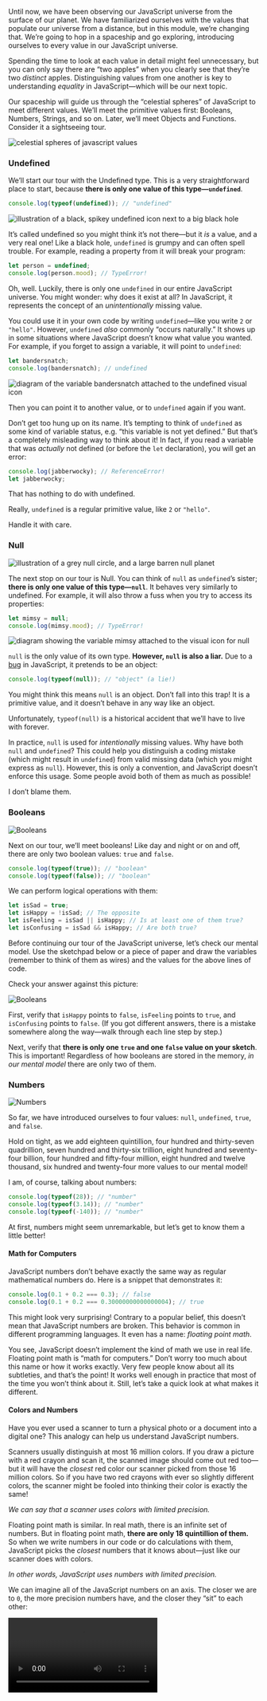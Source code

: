 <Article title="Meeting the Primitive Values" series={1} episode={5}>

Until now, we have been observing our JavaScript universe from the surface of our planet. We have familiarized ourselves with the values that populate our universe from a distance, but in this module, we’re changing that. We’re going to hop in a spaceship and go exploring, introducing ourselves to every value in our JavaScript universe.

Spending the time to look at each value in detail might feel unnecessary, but you can only say there are “two apples” when you clearly see that they’re two *distinct* apples. Distinguishing values from one another is key to understanding *equality* in JavaScript—which will be our next topic.

Our spaceship will guide us through the “celestial spheres” of JavaScript to meet different values. We’ll meet the primitive values first: Booleans, Numbers, Strings, and so on. Later, we’ll meet Objects and Functions. Consider it a sightseeing tour.

![celestial spheres of javascript values](https://res.cloudinary.com/dg3gyk0gu/image/upload/v1581381920/just-javascript-email-images/jj04/celestialspheres-v2.png)

### Undefined

We’ll start our tour with the Undefined type. This is a very straightforward place to start, because **there is only one value of this type—`undefined`**.

```js
console.log(typeof(undefined)); // "undefined"
```

![illustration of a black, spikey undefined icon next to a big black hole](https://res.cloudinary.com/dg3gyk0gu/image/upload/v1580435620/just-javascript-email-images/jj04/undefined-revised.png)

It’s called undefined so you might think it’s not there—but it *is* a value, and a very real one! Like a black hole, `undefined` is grumpy and can often spell trouble. For example, reading a property from it will break your program:

```js
let person = undefined;
console.log(person.mood); // TypeError!
```

Oh, well. Luckily, there is only one `undefined` in our entire JavaScript universe. You might wonder: why does it exist at all? In JavaScript, it represents the concept of an *unintentionally* missing value.

You could use it in your own code by writing `undefined`—like you write `2` or `"hello"`. However, `undefined` *also* commonly “occurs naturally.” It shows up in some situations where JavaScript doesn’t know what value you wanted. For example, if you forget to assign a variable, it will point to `undefined`:

```js
let bandersnatch;
console.log(bandersnatch); // undefined
```
![diagram of the variable bandersnatch attached to the undefined visual icon](https://res.cloudinary.com/dg3gyk0gu/image/upload/v1580435620/just-javascript-email-images/jj04/undefined-example.png)

Then you can point it to another value, or to `undefined` again if you want.

Don’t get too hung up on its name. It’s tempting to think of `undefined` as some kind of variable status, e.g. “this variable is not yet defined.” But that’s a completely misleading way to think about it! In fact, if you read a variable that was *actually* not defined (or before the `let` declaration), you will get an error:

```js
console.log(jabberwocky); // ReferenceError!
let jabberwocky;
```

That has nothing to do with undefined.

Really, `undefined` is a regular primitive value, like `2` or `"hello"`.

Handle it with care.

### Null

![illustration of a grey null circle, and a large barren null planet](https://res.cloudinary.com/dg3gyk0gu/image/upload/v1580435620/just-javascript-email-images/jj04/null-revised.png)

The next stop on our tour is Null. You can think of `null` as `undefined`’s sister; **there is only one value of this type—`null`**. It behaves very similarly to undefined. For example, it will also throw a fuss when you try to access its properties:

```js
let mimsy = null;
console.log(mimsy.mood); // TypeError!
```

![diagram showing the variable mimsy attached to the visual icon for null](https://res.cloudinary.com/dg3gyk0gu/image/upload/v1580435620/just-javascript-email-images/jj04/null-example.png)

<FunFact>

`null` is the only value of its own type. **However, `null` is also a liar.** Due to a [bug](https://2ality.com/2013/10/typeof-null.html) in JavaScript, it pretends to be an object:

```js
console.log(typeof(null)); // "object" (a lie!)
```

You might think this means `null` is an object. Don’t fall into this trap! It is a primitive value, and it doesn’t behave in any way like an object.

Unfortunately, `typeof(null)` is a historical accident that we’ll have to live with forever.

</FunFact>

In practice, `null` is used for *intentionally* missing values. Why have both `null` and `undefined`? This could help you distinguish a coding mistake (which might result in `undefined`) from valid missing data (which you might express as `null`). However, this is only a convention, and JavaScript doesn’t enforce this usage. Some people avoid both of them as much as possible!

I don’t blame them.

### Booleans

![Booleans](https://res.cloudinary.com/dg3gyk0gu/image/upload/v1580435620/just-javascript-email-images/jj04/boolean-revised.png)

Next on our tour, we’ll meet booleans! Like day and night or on and off, there are only two boolean values: `true` and `false`.

```js
console.log(typeof(true)); // "boolean"
console.log(typeof(false)); // "boolean"
```

We can perform logical operations with them:

```js
let isSad = true;
let isHappy = !isSad; // The opposite
let isFeeling = isSad || isHappy; // Is at least one of them true?
let isConfusing = isSad && isHappy; // Are both true?
```

Before continuing our tour of the JavaScript universe, let’s check our mental model. Use the sketchpad below or a piece of paper and draw the variables (remember to think of them as wires) and the values for the above lines of code.

<Sketch id="meeting-the-primitive-values-1" />

<HiddenAnswer byline="Don’t reveal until you have finished sketching.">

Check your answer against this picture:

![Booleans](https://res.cloudinary.com/dg3gyk0gu/image/upload/v1580435620/just-javascript-email-images/jj04/boolean-example.png)

First, verify that `isHappy` points to `false`, `isFeeling` points to `true`, and `isConfusing` points to `false`. (If you got different answers, there is a mistake somewhere along the way—walk through each line step by step.)

Next, verify that **there is only one `true` and one `false` value on your sketch**. This is important! Regardless of how booleans are stored in the memory, *in our mental model* there are only two of them.

</HiddenAnswer>

### Numbers

![Numbers](https://res.cloudinary.com/dg3gyk0gu/image/upload/v1580773430/just-javascript-email-images/jj04/numbers-v2.png)

So far, we have introduced ourselves to four values: `null`, `undefined`, `true`, and `false`.

Hold on tight, as we add eighteen quintillion, four hundred and thirty-seven quadrillion, seven hundred and thirty-six trillion, eight hundred and seventy-four billion, four hundred and fifty-four million, eight hundred and twelve thousand, six hundred and twenty-four more values to our mental model!

I am, of course, talking about numbers:

```js
console.log(typeof(28)); // "number"
console.log(typeof(3.14)); // "number"
console.log(typeof(-140)); // "number"
```

At first, numbers might seem unremarkable, but let’s get to know them a little better!

#### Math for Computers

JavaScript numbers don’t behave exactly the same way as regular mathematical numbers do. Here is a snippet that demonstrates it:

```js
console.log(0.1 + 0.2 === 0.3); // false
console.log(0.1 + 0.2 === 0.30000000000000004); // true
```

This might look very surprising! Contrary to a popular belief, this doesn’t mean that JavaScript numbers are broken. This behavior is common in different programming languages. It even has a name: *floating point math*.

You see, JavaScript doesn’t implement the kind of math we use in real life. Floating point math is “math for computers.” Don’t worry too much about this name or how it works exactly. Very few people know about all its subtleties, and that’s the point! It works well enough in practice that most of the time you won’t think about it. Still, let’s take a quick look at what makes it different.

#### Colors and Numbers

Have you ever used a scanner to turn a physical photo or a document into a digital one? This analogy can help us understand JavaScript numbers.

Scanners usually distinguish at most 16 million colors. If you draw a picture with a red crayon and scan it, the scanned image should come out red too—but it will have the *closest* red color our scanner picked from those 16 million colors. So if you have two red crayons with ever so slightly different colors, the scanner might be fooled into thinking their color is exactly the same!

*We can say that a scanner uses colors with limited precision.*

Floating point math is similar. In real math, there is an infinite set of numbers. But in floating point math, **there are only 18 quintillion of them.** So when we write numbers in our code or do calculations with them, JavaScript picks the *closest* numbers that it knows about—just like our scanner does with colors.

*In other words, JavaScript uses numbers with limited precision.*

We can imagine all of the JavaScript numbers on an axis. The closer we are to `0`, the more precision numbers have, and the closer they “sit” to each other:

<Video src="https://res.cloudinary.com/dg3gyk0gu/video/upload/v1614267567/just-javascript-email-images/jj04/number_axis-mp4.mp4" title="number line" />

This is because relatively small numbers occur more often in our programs, and we usually want them to be precise.

As we move from `0` in either direction, we start losing precision. At some point, even two closest JavaScript numbers stay further apart than by `1`:

```js
console.log(Number.MAX_SAFE_INTEGER);     // 9007199254740991
console.log(Number.MAX_SAFE_INTEGER + 1); // 9007199254740992
console.log(Number.MAX_SAFE_INTEGER + 2); // 9007199254740992 (again!)
console.log(Number.MAX_SAFE_INTEGER + 3); // 9007199254740994
console.log(Number.MAX_SAFE_INTEGER + 4); // 9007199254740996
console.log(Number.MAX_SAFE_INTEGER + 5); // 9007199254740996 (again!)
```

Luckily, any **whole** numbers between `Number.MIN_SAFE_INTEGER` and `Number.MAX_SAFE_INTEGER` are exact. This is why `10 + 20 === 30`.

But when we write `0.1` or `0.2`, we don’t get *exactly* `0.1` and `0.2`. We get the closest available numbers in JavaScript. They are almost exactly the same, but there might be a tiny difference. These tiny differences add up, which is why `0.1 + 0.2` doesn’t give us *exactly* the same number as writing `0.3`.

If this is still confusing, don’t worry. You can [learn more about floating point math](https://floating-point-gui.de/formats/fp/), but you already know more than I did when I started writing this guide! Unless you work on finance apps, you likely won’t need to worry about this.

#### Special Numbers

It is worth noting that floating point math includes a few *special numbers*. You might occasionally run into `NaN`, `Infinity`, `-Infinity`, and `-0`. They exist because sometimes you might execute operations like `1 / 0`, and JavaScript needs to represent their result somehow. The floating point math standard specifies how they work, and what happens when you use them.

Here’s how special numbers may come up in your code:

```js
let scale = 0;
let a = 1 / scale; // Infinity
let b = 0 / scale; // NaN
let c = -a; // -Infinity
let d = 1 / c; // -0
```

Out of these special numbers, `NaN` is particularly interesting. `NaN`, which is the result of `0 / 0` and some other invalid math, stands for “not a number.”

You might be confused by why it claims to be a number:

```js
console.log(typeof(NaN)); // "number"
```

However, there is no trick here. From JavaScript perspective, `NaN` *is* a numeric value. It is not null, undefined, a string, or some other type. But in the floating point math, the *name* for that term is [“not a number”](https://en.wikipedia.org/wiki/NaN). So it *is* a numeric value. It happens to be called “not a number” because it represents an invalid result.

It’s uncommon to write code using these special numbers. However, they might come up due to a coding mistake. So it’s good to know they exist.


### BigInts

![big ints](https://res.cloudinary.com/dg3gyk0gu/image/upload/v1580773481/just-javascript-email-images/jj05/bigints-v2.png)

If numbers expanded our JavaScript universe, the next stop on our tour, BigInts, will really keep us busy exploring. In fact, we could explore them forever!

Regular numbers can’t represent large integers with precision, so BigInts [fill that gap](https://v8.dev/features/bigint) (literally). How many BigInts are there in our universe? The specification says they have an *arbitrary precision*. This means that **in our JavaScript universe, there is an infinite number of BigInts—one for each integer in math**.

If this sounds strange, consider that you’re already comfortable with the idea of there being infinite integers in math. (If you’re not, give it a few moments!) It’s not much of a leap then from a “math universe” to a “JavaScript universe.”

*(And from there, we can go straight to the [Pepsi Universe](https://www.goldennumber.net/wp-content/uploads/pepsi-arnell-021109.pdf).)*

You can see the idea of arbitrary precision illustrated here:

```js
let alot = 9007199254740991n; // n at the end makes it a BigInt!
console.log(alot + 1n); // 9007199254740992n
console.log(alot + 2n); // 9007199254740993n
console.log(alot + 3n); // 9007199254740994n
console.log(alot + 4n); // 9007199254740995n
console.log(alot + 5n); // 9007199254740996n
```

No funny business with the rounding! BigInts are great for financial calculations where precision is especially important.

But keep in mind that nothing is free. Operations with *truly* huge numbers may take time and resources—we can’t fit all the possible BigInts inside the computer memory. If we tried, at some point it would crash or freeze. But conceptually, we could tour our JavaScript universe for eternity and never reach every single BigInt.

BigInts were only recently added to JavaScript, so you won’t see them used widely yet and if you use an older browser, they won’t work.

### Strings

![Illustration of strings](https://res.cloudinary.com/dg3gyk0gu/image/upload/v1580773483/just-javascript-email-images/jj05/strings-v2.png)

Our next tour stop is Strings, which represent text in JavaScript. There are three ways to write strings (single quotes, double quotes, and backticks), but they refer to the same concept. These three string literals result in the same string value:

```js
console.log(typeof("こんにちは")); // "string"
console.log(typeof('こんにちは')); // "string"
console.log(typeof(`こんにちは`)); // "string"
```

An empty string is a string, too:

```js
console.log(typeof('')); // "string"
```

#### Strings Aren’t Objects

All strings have a few built-in properties.

```js
let cat = 'Cheshire';
console.log(cat.length); // 8
console.log(cat[0]); // "C"
console.log(cat[1]); // "h"
```

This doesn’t mean that strings are objects! String properties are special and don’t behave the way object properties do. For example, you can’t assign anything to `cat[0]`. Strings are primitives, and all primitives are immutable.

#### A Value for Every Conceivable String

**In our universe, there is a distinct value for every conceivable string.** Yes, this includes your grandmother’s maiden name, the fanfic you published ten years ago under an alias, and the script of Matrix 5 which hasn’t been written yet.

Of course, all possible strings can’t literally fit inside a computer memory chip. But *the idea* of every possible string can fit inside your head. Our JavaScript universe is a model for humans, not for computers!

This might prompt a question. Does this code *create* a string?

```js
// Try it in your console
let answer = prompt('Enter your name');
console.log(answer); // ?
```

Or does it merely *summon* a string that already exists in our universe?

The answer to this question depends on whether we’re studying JavaScript “from the outside” or “from the inside.”

*Outside* our mental model, the answer depends on a specific implementation. Whether a string is represented as a single block of memory, multiple blocks, or a special data structure like [a rope](https://en.wikipedia.org/wiki/Rope_(data_structure)), is up to the JavaScript engine.

But as we discussed in [Studying from the Inside](/04-studying-from-the-inside), we have agreed to talk about the JavaScript universe as if we lived inside of it. We won’t make statements about it that we can’t verify from inside the universe—by running some code.

The question of whether a string already “exists” or is “created” is not something we can test from the code. *Inside* our mental model, this question doesn’t mean anything. We can’t set up an experiment to say whether strings “get created” or “get summoned” within our JavaScript universe.

To keep our mental model simple, we will say that **all conceivable string values already exist from the beginning—one value for every distinct string.**

### Symbols

We’ve already explored quite a bit of our JavaScript universe, but there is just one more (quick) stop on the first part of our tour: Symbols.

```js
let alohomora = Symbol();
console.log(typeof(alohomora)); // "symbol"
```

It’s important to know that Symbols exist, but it’s hard to explain their role and behavior without diving deeper into objects and properties. Symbols serve a similar purpose to door keys: they let you hide away some information inside an object and control which parts of the code can access it. They are also relatively rare, so in this tour of our universe, we’re going to skip them. Sorry, symbols!

## To Be Continued

Now that we’ve met all of the primitive values, we’ll take a small break from our tour. Let’s recap the primitive values we’ve encountered so far!

![Primitive values: null, undefined, booleans, numbers, BigInts, Strings & Symbols](https://res.cloudinary.com/dg3gyk0gu/image/upload/v1581383593/just-javascript-email-images/jj05/primitives-pt2-2.png)

* **Undefined**
* **Null**
* **Booleans**
* **Numbers**
* **BigInts**
* **Strings**
* **Symbols**

We’ve also learned a few interesting facts about JavaScript numbers:

* **Not all numbers can be perfectly represented in JavaScript.** Their decimal part offers more precision closer to `0`, and less precision further away from it.
* **Numbers from invalid math operations like `1 / 0` or `0 / 0` are special.** `NaN` is one of such numbers. They may appear due to coding mistakes.
* **`typeof(NaN)` is a number because `NaN` is a numeric value.** It’s called “Not a Number” because it represents the *idea* of an “invalid” number.

We will continue our sightseeing tour by meeting the non-primitive values, specifically, objects and functions.

## Exercises

This module also has exercises for you to practice!

**Don’t skip them!**

Even though you’re probably familiar with different types of values, these exercises will help you cement the mental model we’re building. This foundation will help as you explore increasingly complex topics.

<Pagination next="06-meeting-objects-and-functions" prev="04-studying-from-the-inside">
  Meeting Objects and Functions
</Pagination>

</Article>

